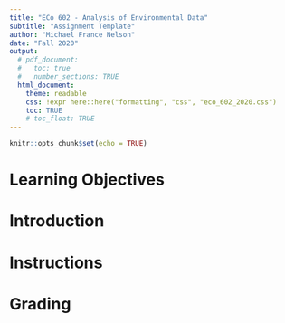 ```yaml
---
title: "ECo 602 - Analysis of Environmental Data"
subtitle: "Assignment Template"
author: "Michael France Nelson"
date: "Fall 2020"
output:
  # pdf_document:
  #   toc: true
  #   number_sections: TRUE
  html_document:
    theme: readable
    css: !expr here::here("formatting", "css", "eco_602_2020.css")
    toc: TRUE
    # toc_float: TRUE
---
```


```r
knitr::opts_chunk$set(echo = TRUE)
```



# Learning Objectives





# Introduction




# Instructions




# Grading



